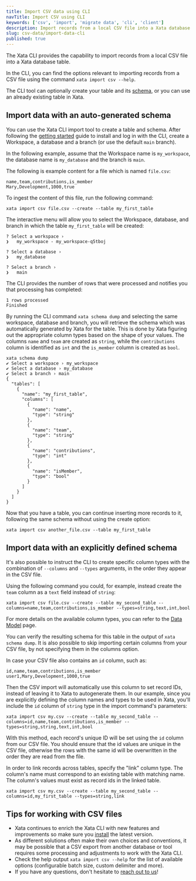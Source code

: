 ```yaml
---
title: Import CSV data using CLI
navTitle: Import CSV using CLI
keywords: ['csv', 'import', 'migrate data', 'cli', 'client']
description: Import records from a local CSV file into a Xata database table using the Xata client
slug: csv-data/import-data-cli
published: true
---
```


The Xata CLI provides the capability to import records from a local CSV file into a Xata database table.

In the CLI, you can find the options relevant to importing records from a CSV file using the command `xata import csv --help`.

The CLI tool can optionally create your table and its [schema](/docs/concepts/schema), or you can use an already existing table in Xata.

## Import data with an auto-generated schema

You can use the Xata CLI import tool to create a table and schema. After following the [getting started](/docs/getting-started/cli) guide to install and log in with the CLI, create a Workspace, a database and a branch (or use the default `main` branch).

In the following example, assume that the Workspace name is `my_workspace`, the database name is `my_database` and the branch is `main`.

The following is example content for a file which is named `file.csv`:

```csv
name,team,contributions,is_member
Mary,Development,1000,true
```

To ingest the content of this file, run the following command:

```shell
xata import csv file.csv --create --table my_first_table
```

The interactive menu will allow you to select the Workspace, database, and branch in which the table `my_first_table` will be created:

```shell
? Select a workspace ›
❯   my_workspace - my_workspace-q5tboj

? Select a database ›
❯   my_database

? Select a branch ›
❯   main
```

The CLI provides the number of rows that were processed and notifies you that processing has completed:

```shell
1 rows processed
Finished
```

By running the CLI command `xata schema dump` and selecting the same workspace, database and branch, you will retrieve the schema which was automatically generated by Xata for the table. This is done by Xata figuring out the appropriate column types based on the shape of your values. The columns `name` and `team` are created as `string`, while the `contributions` column is identified as `int` and the `is_member` column is created as `bool`.

```shell
xata schema dump
✔ Select a workspace › my_workspace
✔ Select a database › my_database
✔ Select a branch › main
{
  "tables": [
    {
      "name": "my_first_table",
      "columns": [
        {
          "name": "name",
          "type": "string"
        },
        {
          "name": "team",
          "type": "string"
        },
        {
          "name": "contributions",
          "type": "int"
        },
        {
          "name": "isMember",
          "type": "bool"
        }
      ]
    }
  ]
}
```

Now that you have a table, you can continue inserting more records to it, following the same schema without using the create option:

```shell
xata import csv another_file.csv --table my_first_table
```

## Import data with an explicitly defined schema

It's also possible to instruct the CLI to create specific column types with the combination of `--columns` and `--types` arguments, in the order they appear in the CSV file.

Using the following command you could, for example, instead create the `team` column as a `text` field instead of `string`:

```shell
xata import csv file.csv --create --table my_second_table --columns=name,team,contributions,is_member --types=string,text,int,bool
```

For more details on the available column types, you can refer to the [Data Model](/docs/concepts/data-model#column-types) page.

You can verify the resulting schema for this table in the output of `xata schema dump`.
It is also possible to skip importing certain columns from your CSV file, by not specifying them in the columns option.

In case your CSV file also contains an `id` column, such as:

```csv
id,name,team,contributions,is_member
user1,Mary,Development,1000,true
```

Then the CSV import will automatically use this column to set record IDs, instead of leaving it to Xata to autogenerate them.
In our example, since you are explicitly defining the column names and types to be used in Xata, you'll include the `id` column of `string` type in the import command's parameters:

```shell
xata import csv my.csv --create --table my_second_table --columns=id,name,team,contributions,is_member --types=string,string,text,int,bool
```

With this method, each record's unique ID will be set using the `id` column from our CSV file. You should ensure that the id values are unique in the CSV file, otherwise the rows with the same id will be overwritten in the order they are read from the file.

In order to link records across tables, specify the "link" column type. The column's name must correspond to an existing table with matching name. The column's values must exist as record ids in the linked table.

```shell
xata import csv my.csv --create --table my_second_table --columns=id,my_first_table --types=string,link
```

## Tips for working with CSV files

- Xata continues to enrich the Xata CLI with new features and improvements so make sure you [install](/docs/getting-started/cli) the latest version.
- As different solutions often make their own choices and conventions, it may be possible that a CSV export from another database or tool requires some processing and adjustments to work with the Xata CLI.
- Check the help output `xata import csv --help` for the list of available options (configurable batch size, custom delimiter and more).
- If you have any questions, don't hesitate to [reach out to us](https://support.xata.io/hc/en-us/requests/new)!
